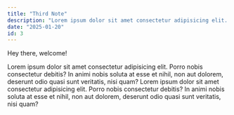 ```yaml
---
title: "Third Note"
description: "Lorem ipsum dolor sit amet consectetur adipisicing elit. Harum, ex!"
date: "2025-01-20"
id: 3
---
```


<Note emoji="👋">Hey there, welcome!</Note>

Lorem ipsum dolor sit amet consectetur adipisicing elit. Porro nobis consectetur debitis? In animi nobis soluta at esse et nihil, non aut dolorem, deserunt odio quasi sunt veritatis, nisi quam?
Lorem ipsum dolor sit amet consectetur adipisicing elit. Porro nobis consectetur debitis? In animi nobis soluta at esse et nihil, non aut dolorem, deserunt odio quasi sunt veritatis, nisi quam?